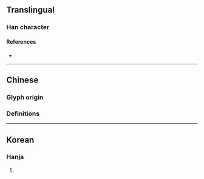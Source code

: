 {{also|燻|熏}}
{{character info/new}}
==Translingual==

===Han character===
{{Han char|rn=86|rad=火|as=16|sn=20|four=|canj=FHFS,FHSF|ids=⿰火勳}}

====References====
* {{Han ref|kx=0687.171|dkj=19596|hdz=32247.040|uh=720B|ud=29195}}

----

==Chinese==

===Glyph origin===
{{Han etym}}

===Definitions===
{{zh-see|熏|v}}

----

==Korean==

===Hanja===
{{ko-hanja|hangeul=훈|eumhun=|rv=hun|mr=hun|y=hwun}}

# {{rfdef|ko|sort=火16}}